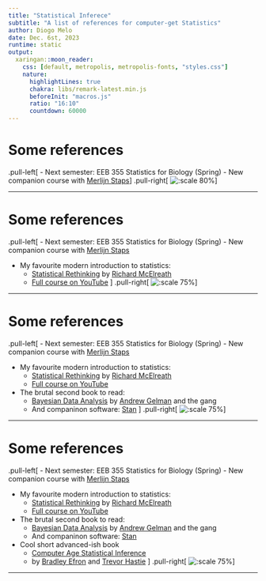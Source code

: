 ```yaml
---
title: "Statistical Inferece"
subtitle: "A list of references for computer-get Statistics" 
author: Diogo Melo
date: Dec. 6st, 2023
runtime: static
output:
  xaringan::moon_reader:
    css: [default, metropolis, metropolis-fonts, "styles.css"]
    nature:
      highlightLines: true
      chakra: libs/remark-latest.min.js
      beforeInit: "macros.js"
      ratio: "16:10"
      countdown: 60000
---
```


# Some references

.pull-left[
- Next semester: EEB 355 Statistics for Biology (Spring)
    - New companion course with [Merlijn Staps](https://merlijnstaps.nl/)
]
.pull-right[
  ![:scale 80%](figures/EEB355.svg)
]

---

# Some references

.pull-left[
- Next semester: EEB 355 Statistics for Biology (Spring)
    - New companion course with [Merlijn Staps](https://merlijnstaps.nl/)

- My favourite modern introduction to statistics:
    - [Statistical Rethinking](https://xcelab.net/rm/statistical-rethinking/) by [Richard McElreath](https://xcelab.net/)
    - [Full course on YouTube](https://www.youtube.com/watch?v=FdnMWdICdRs&list=PLDcUM9US4XdPz-KxHM4XHt7uUVGWWVSus&ab_channel=RichardMcElreath)
]
.pull-right[
  ![:scale 75%](figures/rethinking_book.jpg)
]

---


# Some references

.pull-left[
- Next semester: EEB 355 Statistics for Biology (Spring)
    - New companion course with [Merlijn Staps](https://merlijnstaps.nl/)

- My favourite modern introduction to statistics:
    - [Statistical Rethinking](https://xcelab.net/rm/statistical-rethinking/) by [Richard McElreath](https://xcelab.net/)
    - [Full course on YouTube](https://www.youtube.com/watch?v=FdnMWdICdRs&list=PLDcUM9US4XdPz-KxHM4XHt7uUVGWWVSus&ab_channel=RichardMcElreath)

- The brutal second book to read:
  - [Bayesian Data Analysis](http://www.stat.columbia.edu/~gelman/book/) by [Andrew Gelman](http://www.stat.columbia.edu/~gelman/) and the gang
  - And companinon software: [Stan](https://mc-stan.org/)
]
.pull-right[
  ![:scale 75%](figures/BDA.jpeg)
]

---

# Some references

.pull-left[
- Next semester: EEB 355 Statistics for Biology (Spring)
    - New companion course with [Merlijn Staps](https://merlijnstaps.nl/)

- My favourite modern introduction to statistics:
    - [Statistical Rethinking](https://xcelab.net/rm/statistical-rethinking/) by [Richard McElreath](https://xcelab.net/)
    - [Full course on YouTube](https://www.youtube.com/watch?v=FdnMWdICdRs&list=PLDcUM9US4XdPz-KxHM4XHt7uUVGWWVSus&ab_channel=RichardMcElreath)

- The brutal second book to read:
  - [Bayesian Data Analysis](http://www.stat.columbia.edu/~gelman/book/) by [Andrew Gelman](http://www.stat.columbia.edu/~gelman/) and the gang
  - And companinon software: [Stan](https://mc-stan.org/)

- Cool short advanced-ish book
  - [Computer Age Statistical Inference](https://hastie.su.domains/CASI/)
  - by [Bradley Efron](https://statistics.stanford.edu/people/bradley-efron) and [Trevor Hastie](https://web.stanford.edu/~hastie/)
]
.pull-right[
  ![:scale 75%](figures/computer_age.jpeg)
]

---